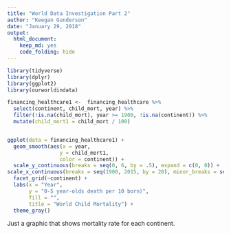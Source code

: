 ```yaml
---
title: "World Data Investigation Part 2"
author: "Keegan Gunderson"
date: "January 29, 2018"
output: 
  html_document: 
    keep_md: yes
    code_folding: hide
---
```


```r
library(tidyverse)
library(dplyr)
library(ggplot2)
library(ourworldindata)
```

```r

financing_healthcare1 <-  financing_healthcare %>%
  select(continent, child_mort, year) %>%
  filter(!is.na(child_mort), year >= 1900, !is.na(continent)) %>%
  mutate(child_mort1 = child_mort / 100)


ggplot(data = financing_healthcare1) +
  geom_smooth(aes(x = year, 
                 y = child_mort1,
                 color = continent)) +
  scale_y_continuous(breaks = seq(0, 6, by = .5), expand = c(0, 0)) +
scale_x_continuous(breaks = seq(1900, 2015, by = 20), minor_breaks = seq(1900, 2015, 20), expand = c(0, 0)) +
  facet_grid(~continent) +
  labs(x = "Year", 
       y = "0-5 year-olds death per 10 born)", 
       fill = "",
       title = "World Child Mortality") +
  theme_gray()
```

Just a graphic that shows mortality rate for each continent. 